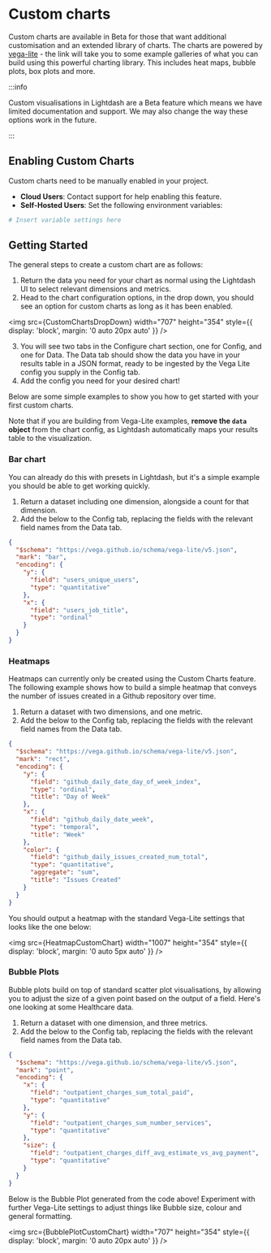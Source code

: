 
# Custom charts

Custom charts are available in Beta for those that want additional customisation and an extended library of charts. 
The charts are powered by [vega-lite](https://vega.github.io/vega-lite/examples/) - the link will take you to some example galleries of what you can build using this powerful charting library. 
This includes heat maps, bubble plots, box plots and more.

:::info

Custom visualisations in Lightdash are a Beta feature which means we have limited documentation and support. We may also change the way these options work in the future.

:::

## Enabling Custom Charts

Custom charts need to be manually enabled in your project. 

- **Cloud Users**: Contact support for help enabling this feature.
- **Self-Hosted Users**: Set the following environment variables:

```sh
# Insert variable settings here
```

## Getting Started

The general steps to create a custom chart are as follows:

1. Return the data you need for your chart as normal using the Lightdash UI to select relevant dimensions and metrics.
2. Head to the chart configuration options, in the drop down, you should see an option for custom charts as long as it has been enabled.

<img
  src={CustomChartsDropDown}
  width="707"
  height="354"
  style={{ display: 'block', margin: '0 auto 20px auto' }}
/>

3. You will see two tabs in the Configure chart section, one for Config, and one for Data. The Data tab should show the data you have in your results table in a JSON format, ready to be ingested by the Vega Lite config you supply in the Config tab.
4. Add the config you need for your desired chart!

Below are some simple examples to show you how to get started with your first custom charts. 

Note that if you are building from Vega-Lite examples, **remove the `data` object** from the chart config, as Lightdash automatically maps your results table to the visualization.

### Bar chart

You can already do this with presets in Lightdash, but it's a simple example you should be able to get working quickly.

1. Return a dataset including one dimension, alongside a count for that dimension.
2. Add the below to the Config tab, replacing the fields with the relevant field names from the Data tab.

```json
{
  "$schema": "https://vega.github.io/schema/vega-lite/v5.json",
  "mark": "bar",
  "encoding": {
    "y": {
      "field": "users_unique_users",
      "type": "quantitative"
    },
    "x": {
      "field": "users_job_title",
      "type": "ordinal"
    }
  }
}
```

### Heatmaps

Heatmaps can currently only be created using the Custom Charts feature. The following example shows how to build a simple heatmap that conveys the number of issues created in a Github repository over time.

1. Return a dataset with two dimensions, and one metric.
2. Add the below to the Config tab, replacing the fields with the relevant field names from the Data tab.

```json
{
  "$schema": "https://vega.github.io/schema/vega-lite/v5.json",
  "mark": "rect",
  "encoding": {
    "y": {
      "field": "github_daily_date_day_of_week_index",
      "type": "ordinal",
      "title": "Day of Week"
    },
    "x": {
      "field": "github_daily_date_week",
      "type": "temporal",
      "title": "Week"
    },
    "color": {
      "field": "github_daily_issues_created_num_total",
      "type": "quantitative",
      "aggregate": "sum",
      "title": "Issues Created"
    }
  }
}
```

You should output a heatmap with the standard Vega-Lite settings that looks like the one below:

<img
  src={HeatmapCustomChart}
  width="1007"
  height="354"
  style={{ display: 'block', margin: '0 auto 5px auto' }}
/>

### Bubble Plots

Bubble plots build on top of standard scatter plot visualisations, by allowing you to adjust the size of a given point based on the output of a field. Here's one looking at some Healthcare data.

1. Return a dataset with one dimension, and three metrics.
2. Add the below to the Config tab, replacing the fields with the relevant field names from the Data tab.

```json
{
  "$schema": "https://vega.github.io/schema/vega-lite/v5.json",
  "mark": "point",
  "encoding": {
    "x": {
      "field": "outpatient_charges_sum_total_paid",
      "type": "quantitative"
    },
    "y": {
      "field": "outpatient_charges_sum_number_services",
      "type": "quantitative"
    },
    "size": {
      "field": "outpatient_charges_diff_avg_estimate_vs_avg_payment",
      "type": "quantitative"
    }
  }
}
```

Below is the Bubble Plot generated from the code above! Experiment with further Vega-Lite settings to adjust things like Bubble size, colour and general formatting.

<img
  src={BubblePlotCustomChart}
  width="707"
  height="354"
  style={{ display: 'block', margin: '0 auto 20px auto' }}
/>

